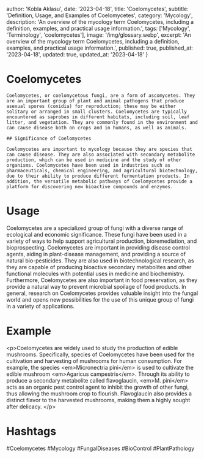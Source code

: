 
  author: 'Kobla Aklasu',
  date: '2023-04-18',
  title: 'Coelomycetes',
  subtitle: 'Definition, Usage, and Examples of Coelomycetes',
  category: 'Mycology',
  description: 'An overview of the mycology term Coelomycetes, including a definition, examples, and practical usage information.',
  tags: ['Mycology', 'Terminology', 'coelomycetes'],
  image: '/img/glossary.webp',
  excerpt: 'An overview of the mycology term Coelomycetes, including a definition, examples, and practical usage information.',
  published: true,
  published_at: '2023-04-18',
  updated: true,
  updated_at: '2023-04-18'
}




# Coelomycetes
    
    Coelomycetes, or coelomycetous fungi, are a form of ascomycetes. They are an important group of plant and animal pathogens that produce asexual spores (conidia) for reproduction; these may be either solitary or arranged in small clusters. Coelomycetes are typically encountered as saprobes in different habitats, including soil, leaf litter, and vegetation. They are commonly found in the environment and can cause disease both on crops and in humans, as well as animals.
    
    ## Significance of Coelomycetes
    
    Coelomycetes are important to mycology because they are species that can cause disease. They are also associated with secondary metabolite production, which can be used in medicine and the study of other organisms. Coelomycetes have been used in industries such as pharmaceuticals, chemical engineering, and agricultural biotechnology, due to their ability to produce different fermentation products. In addition, the versatile metabolic pathways of Coelomycetes provide a platform for discovering new bioactive compounds and enzymes.

# Usage

Coelomycetes are a specialized group of fungi with a diverse range of ecological and economic significance. These fungi have been used in a variety of ways to help support agricultural production, bioremediation, and bioprospecting. Coelomycetes are important in providing disease control agents, aiding in plant-disease management, and providing a source of natural bio-pesticides. They are also used in biotechnological research, as they are capable of producing bioactive secondary metabolites and other functional molecules with potential uses in medicine and biochemistry. Furthermore, Coelomycetes are also important in food preservation, as they provide a natural way to prevent microbial spoilage of food products. In general, research on Coelomycetes provides valuable insight into the fungal world and opens new possibilities for the use of this unique group of fungi in a variety of applications.

# Example

&lt;p&gt;Coelomycetes are widely used to study the production of edible mushrooms. Specifically, species of Coelomycetes have been used for the cultivation and harvesting of mushrooms for human consumption. For example, the species &lt;em&gt;Micronectria pini&lt;/em&gt; is used to cultivate the edible mushroom &lt;em&gt;Agaricus campestris&lt;/em&gt;. Through its ability to produce a secondary metabolite called flavoglaucin, &lt;em&gt;M. pini&lt;/em&gt; acts as an organic pest control agent to inhibit the growth of other fungi, thus allowing the mushroom crop to flourish. Flavoglaucin also provides a distinct flavor to the harvested mushrooms, making them a highly sought after delicacy. &lt;/p&gt;

# Hashtags

#Coelomycetes #Mycology #FungalDiseases #BioControl #PlantPathology

